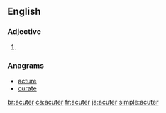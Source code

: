 ==English==

===Adjective===
{{head|en|adjective comparative form}}

# {{en-comparative of|acute}}

===Anagrams===
* [[acture#English|acture]]
* [[curate#English|curate]]

[[br:acuter]]
[[ca:acuter]]
[[fr:acuter]]
[[ja:acuter]]
[[simple:acuter]]